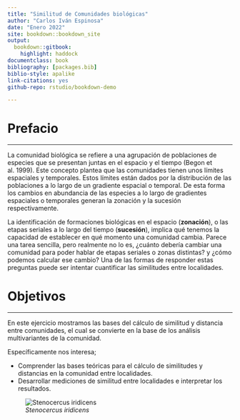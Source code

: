 ```yaml
--- 
title: "Similitud de Comunidades biológicas"
author: "Carlos Iván Espinosa"
date: "Enero 2022"
site: bookdown::bookdown_site
output: 
  bookdown::gitbook:
    highlight: haddock
documentclass: book
bibliography: [packages.bib]
biblio-style: apalike
link-citations: yes
github-repo: rstudio/bookdown-demo

---
```



# Prefacio {-}

-------

La comunidad biológica se refiere a una agrupación de poblaciones de especies que se presentan juntas en el espacio y el tiempo (Begon et al. 1999). Este concepto plantea que las comunidades tienen unos límites espaciales y temporales. Estos límites están dados por la distribución de las poblaciones a lo largo de un gradiente espacial o temporal. De esta forma los cambios en abundancia de las especies a lo largo de gradientes espaciales o temporales generan la zonación y la sucesión respectivamente.

La identificación de formaciones biológicas en el espacio (__zonación__), o las etapas seriales a lo largo del tiempo (__sucesión__), implica qué tenemos la capacidad de establecer en qué momento una comunidad cambia. Parece una tarea sencilla, pero realmente no lo es, ¿cuánto debería cambiar una comunidad para poder hablar de etapas seriales o zonas distintas? y ¿cómo podemos calcular ese cambio? Una de las formas de responder estas preguntas puede ser intentar cuantificar las similitudes entre localidades.



# Objetivos {-}

-------

En este ejercicio mostramos las bases del cálculo de similitud y distancia entre comunidades, el cual se convierte en la base de los análisis multivariantes de la comunidad.

Específicamente nos interesa;

 * Comprender las bases teóricas para el cálculo de similitudes y distancias en la comunidad entre localidades.
 * Desarrollar mediciones de similitud entre localidades e interpretar los resultados.

 ![*Stenocercus iridicens*](lagar.jpg)

